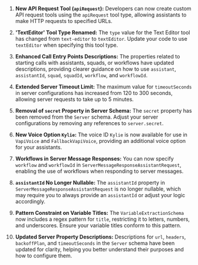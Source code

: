 1. **New API Request Tool (`apiRequest`):** Developers can now create custom API request tools using the `apiRequest` tool type, allowing assistants to make HTTP requests to specified URLs.

2. **'TextEditor' Tool Type Renamed:** The `type` value for the Text Editor tool has changed from `text-editor` to `textEditor`. Update your code to use `textEditor` when specifying this tool type.

3. **Enhanced Call Entry Points Descriptions:** The properties related to starting calls with assistants, squads, or workflows have updated descriptions, providing clearer guidance on how to use `assistant`, `assistantId`, `squad`, `squadId`, `workflow`, and `workflowId`.

4. **Extended Server Timeout Limit:** The maximum value for `timeoutSeconds` in server configurations has increased from 120 to 300 seconds, allowing server requests to take up to 5 minutes.

5. **Removal of `secret` Property in Server Schema:** The `secret` property has been removed from the `Server` schema. Adjust your server configurations by removing any references to `server.secret`.

6. **New Voice Option `Kylie`:** The voice ID `Kylie` is now available for use in `VapiVoice` and `FallbackVapiVoice`, providing an additional voice option for your assistants.

7. **Workflows in Server Message Responses:** You can now specify `workflow` and `workflowId` in `ServerMessageResponseAssistantRequest`, enabling the use of workflows when responding to server messages.

8. **`assistantId` No Longer Nullable:** The `assistantId` property in `ServerMessageResponseAssistantRequest` is no longer nullable, which may require you to always provide an `assistantId` or adjust your logic accordingly.

9. **Pattern Constraint on Variable Titles:** The `VariableExtractionSchema` now includes a regex pattern for `title`, restricting it to letters, numbers, and underscores. Ensure your variable titles conform to this pattern.

10. **Updated Server Property Descriptions:** Descriptions for `url`, `headers`, `backoffPlan`, and `timeoutSeconds` in the `Server` schema have been updated for clarity, helping you better understand their purposes and how to configure them.